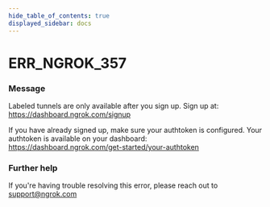 ```yaml
---
hide_table_of_contents: true
displayed_sidebar: docs
---
```



# ERR_NGROK_357

### Message
Labeled tunnels are only available after you sign up.
Sign up at: https://dashboard.ngrok.com/signup

If you have already signed up, make sure your authtoken is configured.
Your authtoken is available on your dashboard: https://dashboard.ngrok.com/get-started/your-authtoken

<ErrorDetails error='err_ngrok_357' />


### Further help
If you're having trouble resolving this error, please reach out to [support@ngrok.com](mailto:support@ngrok.com?subject=Help%20with%20ERR_NGROK_357)

